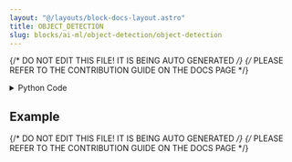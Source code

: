 ```yaml
---
layout: "@/layouts/block-docs-layout.astro"
title: OBJECT_DETECTION
slug: blocks/ai-ml/object-detection/object-detection
---
```


{/* DO NOT EDIT THIS FILE! IT IS BEING AUTO GENERATED */}
{/* PLEASE REFER TO THE CONTRIBUTION GUIDE ON THE DOCS PAGE */}


<PythonDocsDisplay docstring={docstring} />

<details>
<summary>Python Code</summary>

```python
import traceback
from flojoy import flojoy, Image
import numpy as np
import os
import requests

from utils.object_detection.object_detection import detect_object


@flojoy(deps={"opencv-python": "4.8.0.76"})
def OBJECT_DETECTION(default: Image) -> Image:
    """The OBJECT_DETECTION node detects objects in the input image, and returns an 'image' DataContainer with those objects highlighted.

    Inputs
    ------
    default : Image

    Returns
    -------
    Image
    """

    r = default.r
    g = default.g
    b = default.b
    a = default.a

    path = os.path.join(
        os.path.abspath(os.getcwd()), "PYTHON/utils/object_detection/yolov3.weights"
    )
    exists = os.path.exists(path)

    if not exists:
        print("Downloading yolov3 weights for object detection.")
        print("Download may take up to a minute.")
        url = "https://pjreddie.com/media/files/yolov3.weights"
        r = requests.get(url, allow_redirects=True)
        open(path, "wb").write(r.content)

    if a is not None:
        nparr = np.stack((r, g, b, a), axis=2)
    else:
        nparr = np.stack((r, g, b), axis=2)
    try:
        img_array = detect_object(nparr)
        red_channel = img_array[:, :, 0]
        green_channel = img_array[:, :, 1]
        blue_channel = img_array[:, :, 2]
        if img_array.shape[2] == 4:
            alpha_channel = img_array[:, :, 3]
        else:
            alpha_channel = None
        return Image(r=red_channel, g=green_channel, b=blue_channel, a=alpha_channel)

    except Exception:
        print(traceback.format_exc())
        raise

```

[Find this Flojoy Block on GitHub](https://github.com/flojoy-ai/blocks/blob/main/blocks/AI_ML/OBJECT_DETECTION/OBJECT_DETECTION/OBJECT_DETECTION.py)

</details>

## Example


<GetHelpWidget />


<AppDisplay app={app} blockName="OBJECT_DETECTION" client:visible />


<Example />

{/* DO NOT EDIT THIS FILE! IT IS BEING AUTO GENERATED */}
{/* PLEASE REFER TO THE CONTRIBUTION GUIDE ON THE DOCS PAGE */}
